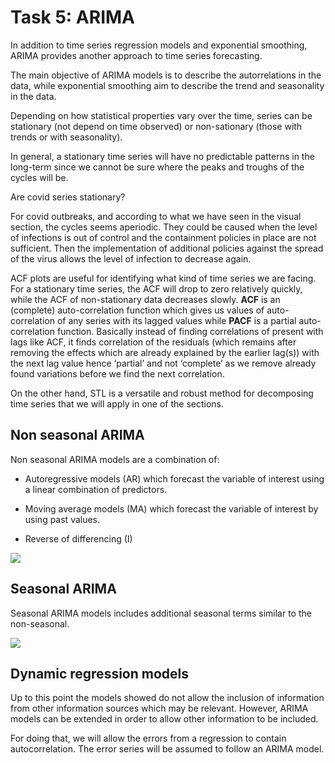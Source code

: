# Task 5: ARIMA {.unnumbered}

In addition to time series regression models and exponential smoothing, ARIMA provides another approach to time series forecasting.

The main objective of ARIMA models is to describe the autorrelations in the data, while exponential smoothing aim to describe the trend and seasonality in the data.

Depending on how statistical properties vary over the time, series can be stationary (not depend on time observed) or non-sationary (those with trends or with seasonality).

In general, a stationary time series will have no predictable patterns in the long-term since we cannot be sure where the peaks and troughs of the cycles will be.

Are covid series stationary?

For covid outbreaks, and according to what we have seen in the visual section, the cycles seems aperiodic. They could be caused when the level of infections is out of control and the containment policies in place are not sufficient. Then the implementation of additional policies against the spread of the virus allows the level of infection to decrease again.

ACF plots are useful for identifying what kind of time series we are facing. For a stationary time series, the ACF will drop to zero relatively quickly, while the ACF of non-stationary data decreases slowly. **ACF** is an (complete) auto-correlation function which gives us values of auto-correlation of any series with its lagged values while **PACF** is a partial auto-correlation function. Basically instead of finding correlations of present with lags like ACF, it finds correlation of the residuals (which remains after removing the effects which are already explained by the earlier lag(s)) with the next lag value hence 'partial' and not 'complete' as we remove already found variations before we find the next correlation.

On the other hand, STL is a versatile and robust method for decomposing time series that we will apply in one of the sections.

## Non seasonal ARIMA

Non seasonal ARIMA models are a combination of:

-   Autoregressive models (AR) which forecast the variable of interest using a linear combination of predictors.

-   Moving average models (MA) which forecast the variable of interest by using past values.

-   Reverse of differencing (I)

![](images/non_seasonal_arima_eq.png){fig-align="center"}

## Seasonal ARIMA

Seasonal ARIMA models includes additional seasonal terms similar to the non-seasonal.

![](images/seasonal_arima_eq.png){fig-align="center"}

## Dynamic regression models

Up to this point the models showed do not allow the inclusion of information from other information sources which may be relevant. However, ARIMA models can be extended in order to allow other information to be included.

For doing that, we will allow the errors from a regression to contain autocorrelation. The error series will be assumed to follow an ARIMA model.
